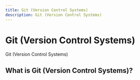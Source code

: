 ```yaml
---
title: Git (Version Control Systems)
description: Git (Version Control Systems)
---
```


# Git (Version Control Systems)

Git (Version Control Systems)

## What is Git (Version Control Systems)?
